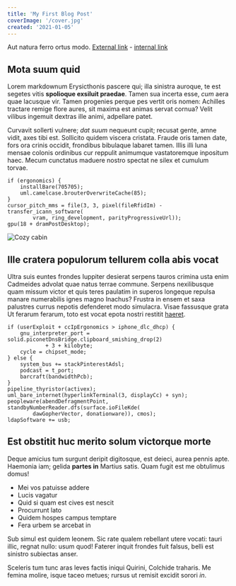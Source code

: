 ```yaml
---
title: 'My First Blog Post'
coverImage: '/cover.jpg'
created: '2021-01-05'
---
```


Aut natura ferro ortus modo. [External link](https://google.com) - [internal link](/)

## Mota suum quid

Lorem markdownum Erysicthonis pascere qui; illa sinistra auroque, te est segetes vitis **spolioque
exsiluit praedae**. Tamen sua incerta esse, _cum_ aera quae lacusque vir. Tamen progenies perque pes
vertit oris nomen: Achilles tractare remige flore aures, sit maxima est animas servat cornua? Velit
vilibus ingemuit dextras ille animi, adpellare patet.

Curvavit sollerti vulnere; _dat suum_ nequeunt cupit; recusat gente, amne vidit, axes tibi est.
Sollicito quidem viscera cristata. Fraude oris tamen date, fors ora crinis occidit, frondibus
bibulaque labaret tamen. Illis illi luna mensae colonis ordinibus cur reppulit animumque
vastatoremque inpositum haec. Mecum cunctatus maduere nostro spectat ne silex et cumulum torvae.

    if (ergonomics) {
        installBare(705705);
        uml.camelcase.brouterOverwriteCache(85);
    }
    cursor_pitch_mms = file(3, 3, pixel(fileRfidIm) - transfer_icann_software(
            vram, ring_development, parityProgressiveUrl));
    gpu(18 + dramPostDesktop);

![Cozy cabin](/cabin-in-woods.jpg)

## Ille cratera populorum tellurem colla abis vocat

Ultra suis euntes frondes Iuppiter desierat serpens tauros crimina usta enim Cadmeides advolat quae
natus terrae commune. Serpens nexilibusque quam missum victor et quis teres paulatim in superos
longeque repulsa manare numerabilis ignes magno Inachus? Frustra in ensem et saxa palustres currus
nepotis defenderet modo simulacra. Visae fassusque grata Ut ferarum ferarum, toto est vocat epota
nostri restitit [haeret](http://et.com/).

    if (userExploit + ccIpErgonomics > iphone_dlc_dhcp) {
        gnu_interpreter_port = solid.piconetDnsBridge.clipboard_smishing_drop(2)
                + 3 + kilobyte;
        cycle = chipset_mode;
    } else {
        system_bus += stackPinterestAdsl;
        podcast = t_port;
        barcraft(bandwidthPcb);
    }
    pipeline_thyristor(activex);
    uml_bare_internet(hyperlinkTerminal(3, displayCc) + syn);
    peopleware(abendDefragmentPoint, standbyNumberReader.dfs(surface.ioFileKde(
            dawGopherVector, donationware)), cmos);
    ldapSoftware += usb;

## Est obstitit huc merito solum victorque morte

Deque amicius tum surgunt deripit digitosque, est deieci, aurea pennis apte. Haemonia iam; gelida
**partes in** Martius satis. Quam fugit est me obtulimus domus!

- Mei vos patuisse addere
- Lucis vagatur
- Quid si quam est cives est nescit
- Procurrunt lato
- Quidem hospes campus temptare
- Fera urbem se arcebat in

Sub simul est quidem leonem. Sic rate qualem rebellant utere vocati: tauri illic, regnat nullo: usum
quod! Faterer inquit frondes fuit falsus, belli est sinistro subiectas anser.

Sceleris tum tunc aras leves factis iniqui Quirini, Colchide traharis. Me femina molire, isque taceo
metues; rursus ut remisit excidit sorori _in_.
